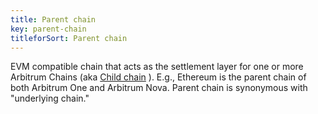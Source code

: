 ```yaml
---
title: Parent chain
key: parent-chain
titleforSort: Parent chain
---
```


EVM compatible chain that acts as the settlement layer for one or more Arbitrum Chains (aka [Child chain](/intro/glossary#child-chain) ). E.g., Ethereum is the
parent chain of both Arbitrum One and Arbitrum Nova. Parent chain is synonymous with "underlying chain."
